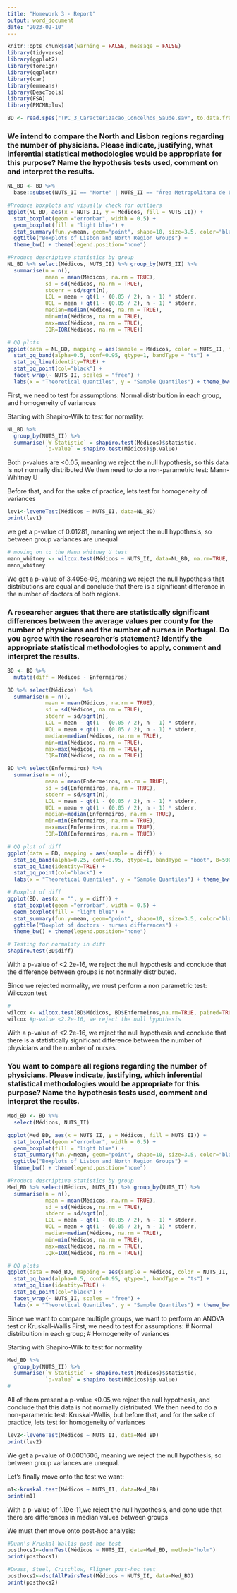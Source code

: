 ```yaml
---
title: "Homework 3 - Report"
output: word_document
date: "2023-02-10"
---
```


```r

knitr::opts_chunk$set(warning = FALSE, message = FALSE) 
library(tidyverse)
library(ggplot2)
library(foreign)
library(qqplotr)
library(car)
library(emmeans)
library(DescTools)
library(FSA)
library(PMCMRplus)

```
```r
BD <- read.spss("TPC_3_Caracterizacao_Concelhos_Saude.sav", to.data.frame = TRUE)
```

### We intend to compare the North and Lisbon regions regarding the number of physicians. Please indicate, justifying, what inferential statistical methodologies would be appropriate for this purpose? Name the hypothesis tests used, comment on and interpret the results. 

```r
NL_BD <- BD %>% 
  base::subset(NUTS_II == "Norte" | NUTS_II == "Área Metropolitana de Lisboa")

#Produce boxplots and visually check for outliers
ggplot(NL_BD, aes(x = NUTS_II, y = Médicos, fill = NUTS_II)) +
  stat_boxplot(geom ="errorbar", width = 0.5) +
  geom_boxplot(fill = "light blue") + 
  stat_summary(fun.y=mean, geom="point", shape=10, size=3.5, color="black") + 
  ggtitle("Boxplots of Lisbon and North Region Groups") + 
  theme_bw() + theme(legend.position="none")

#Produce descriptive statistics by group
NL_BD %>% select(Médicos, NUTS_II) %>% group_by(NUTS_II) %>% 
  summarise(n = n(), 
            mean = mean(Médicos, na.rm = TRUE), 
            sd = sd(Médicos, na.rm = TRUE),
            stderr = sd/sqrt(n), 
            LCL = mean - qt(1 - (0.05 / 2), n - 1) * stderr,
            UCL = mean + qt(1 - (0.05 / 2), n - 1) * stderr,
            median=median(Médicos, na.rm = TRUE),
            min=min(Médicos, na.rm = TRUE), 
            max=max(Médicos, na.rm = TRUE),
            IQR=IQR(Médicos, na.rm = TRUE))

# QQ plots
ggplot(data = NL_BD, mapping = aes(sample = Médicos, color = NUTS_II, fill = NUTS_II)) +
  stat_qq_band(alpha=0.5, conf=0.95, qtype=1, bandType = "ts") +
  stat_qq_line(identity=TRUE) +
  stat_qq_point(col="black") +
  facet_wrap(~ NUTS_II, scales = "free") +
  labs(x = "Theoretical Quantiles", y = "Sample Quantiles") + theme_bw() 
```
First, we need to test for assumptions:
Normal distribuition in each group, and homogeneity of variances

Starting with Shapiro-Wilk to test for normality:
```r

NL_BD %>%
  group_by(NUTS_II) %>%
  summarise(`W Statistic` = shapiro.test(Médicos)$statistic,
            `p-value` = shapiro.test(Médicos)$p.value)

```
Both p-values are <0.05, meaning we reject the null hypothesis, so this data is not normally distributed
We then need to do a non-parametric test: Mann-Whitney U 

Before that, and for the sake of practice, lets test for homogeneity of variances
```r

lev1<-leveneTest(Médicos ~ NUTS_II, data=NL_BD)
print(lev1)


```

we get a p-value of 0.01281, meaning we reject the null hypothesis, so between group variances are unequal

```r
# moving on to the Mann whitney U test
mann_whitney <- wilcox.test(Médicos ~ NUTS_II, data=NL_BD, na.rm=TRUE, paired=FALSE, exact=FALSE, conf.int=TRUE)
mann_whitney
```
We get a p-value of 3.405e-06, meaning we reject the null hypothesis that distributions are equal and conclude that there is a significant difference in the number of doctors of both regions.

### A researcher argues that there are statistically significant differences between the average values per county for the number of physicians and the number of nurses in Portugal. Do you agree with the researcher's statement? Identify the appropriate statistical methodologies to apply, comment and interpret the results.

```r

BD <- BD %>% 
  mutate(diff = Médicos - Enfermeiros)

BD %>% select(Médicos)  %>% 
  summarise(n = n(),
            mean = mean(Médicos, na.rm = TRUE), 
            sd = sd(Médicos, na.rm = TRUE),
            stderr = sd/sqrt(n), 
            LCL = mean - qt(1 - (0.05 / 2), n - 1) * stderr,
            UCL = mean + qt(1 - (0.05 / 2), n - 1) * stderr,
            median=median(Médicos, na.rm = TRUE),
            min=min(Médicos, na.rm = TRUE), 
            max=max(Médicos, na.rm = TRUE),
            IQR=IQR(Médicos, na.rm = TRUE))

BD %>% select(Enfermeiros) %>% 
  summarise(n = n(),
            mean = mean(Enfermeiros, na.rm = TRUE), 
            sd = sd(Enfermeiros, na.rm = TRUE),
            stderr = sd/sqrt(n), 
            LCL = mean - qt(1 - (0.05 / 2), n - 1) * stderr,
            UCL = mean + qt(1 - (0.05 / 2), n - 1) * stderr,
            median=median(Enfermeiros, na.rm = TRUE),
            min=min(Enfermeiros, na.rm = TRUE), 
            max=max(Enfermeiros, na.rm = TRUE),
            IQR=IQR(Enfermeiros, na.rm = TRUE))

# QQ plot of diff
ggplot(data = BD, mapping = aes(sample = diff)) +
  stat_qq_band(alpha=0.25, conf=0.95, qtype=1, bandType = "boot", B=5000, fill="red") +
  stat_qq_line(identity=TRUE) +
  stat_qq_point(col="black") +
  labs(x = "Theoretical Quantiles", y = "Sample Quantiles") + theme_bw() 

# Boxplot of diff
ggplot(BD, aes(x = "", y = diff)) +
  stat_boxplot(geom ="errorbar", width = 0.5) +
  geom_boxplot(fill = "light blue") + 
  stat_summary(fun.y=mean, geom="point", shape=10, size=3.5, color="black") + 
  ggtitle("Boxplot of doctors - nurses differences") + 
  theme_bw() + theme(legend.position="none")
```

```r
# Testing for normality in diff
shapiro.test(BD$diff)
```
With a p-value of <2.2e-16, we reject the null hypothesis and conclude that the difference between groups is not normally distributed.

Since we rejected normality, we must perform a non parametric test: Wilcoxon test
```r
#  
wilcox <- wilcox.test(BD$Médicos, BD$Enfermeiros,na.rm=TRUE, paired=TRUE, exact=FALSE, conf.int=TRUE)
wilcox #p-value <2.2e-16, we reject the null hypothesis
```

With a p-value of <2.2e-16, we reject the null hypothesis and conclude that there is a statistically significant difference between the number of physicians and the number of nurses.

### You want to compare all regions regarding the number of physicians. Please indicate, justifying, which inferential statistical methodologies would be appropriate for this purpose? Name the hypothesis tests used, comment and interpret the results.


```r
Med_BD <- BD %>% 
  select(Médicos, NUTS_II)

ggplot(Med_BD, aes(x = NUTS_II, y = Médicos, fill = NUTS_II)) +
  stat_boxplot(geom ="errorbar", width = 0.5) +
  geom_boxplot(fill = "light blue") + 
  stat_summary(fun.y=mean, geom="point", shape=10, size=3.5, color="black") + 
  ggtitle("Boxplots of Lisbon and North Region Groups") + 
  theme_bw() + theme(legend.position="none")

#Produce descriptive statistics by group
Med_BD %>% select(Médicos, NUTS_II) %>% group_by(NUTS_II) %>% 
  summarise(n = n(), 
            mean = mean(Médicos, na.rm = TRUE), 
            sd = sd(Médicos, na.rm = TRUE),
            stderr = sd/sqrt(n), 
            LCL = mean - qt(1 - (0.05 / 2), n - 1) * stderr,
            UCL = mean + qt(1 - (0.05 / 2), n - 1) * stderr,
            median=median(Médicos, na.rm = TRUE),
            min=min(Médicos, na.rm = TRUE), 
            max=max(Médicos, na.rm = TRUE),
            IQR=IQR(Médicos, na.rm = TRUE))

# QQ plots
ggplot(data = Med_BD, mapping = aes(sample = Médicos, color = NUTS_II, fill = NUTS_II)) +
  stat_qq_band(alpha=0.5, conf=0.95, qtype=1, bandType = "ts") +
  stat_qq_line(identity=TRUE) +
  stat_qq_point(col="black") +
  facet_wrap(~ NUTS_II, scales = "free") +
  labs(x = "Theoretical Quantiles", y = "Sample Quantiles") + theme_bw() 
```
Since we want to compare multiple groups, we want to perform an ANOVA test or Kruskall-Wallis
First, we need to test for assumptions:
# Normal distribuition in each group; 
# Homogeneity of variances

Starting with Shapiro-Wilk to test for normality
```r

Med_BD %>%
  group_by(NUTS_II) %>%
  summarise(`W Statistic` = shapiro.test(Médicos)$statistic,
            `p-value` = shapiro.test(Médicos)$p.value)
# 
```

All of them present a p-value <0.05,we reject the null hypothesis, and conclude that this data is not normally distributed.
We then need to do a non-parametric test: Kruskal-Wallis, but before that, and for the sake of practice, lets test for homogeneity of variances

```r
lev2<-leveneTest(Médicos ~ NUTS_II, data=Med_BD)
print(lev2)

```
We get a p-value of 0.0001606, meaning we reject the null hypothesis, so between group variances are unequal.

Let's finally move onto the test we want:
```r
m1<-kruskal.test(Médicos ~ NUTS_II, data=Med_BD)
print(m1) 
```
With a p-value of 1.19e-11,we reject the null hypothesis, and conclude that there are differences in median values between groups

We must then move onto post-hoc analysis:
```r
#Dunn's Kruskal-Wallis post-hoc test
posthocs1<-dunnTest(Médicos ~ NUTS_II, data=Med_BD, method="holm")
print(posthocs1)

#Dwass, Steel, Critchlow, Fligner post-hoc test
posthocs2<-dscfAllPairsTest(Médicos ~ NUTS_II, data=Med_BD)
print(posthocs2)
```

